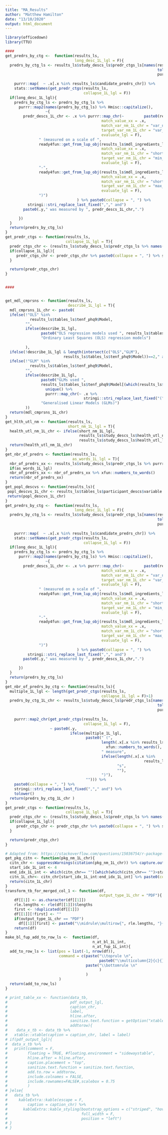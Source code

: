 ```yaml
---
title: "MA_Results"
author: "Matthew Hamilton"
date: "13/10/2020"
output: html_document
---
```

```r
library(officedown)
library(TTU)
```

```r
####
get_predrs_by_ctg <-  function(results_ls,
                               long_desc_1L_lgl = F){
  predrs_by_ctg_ls <- results_ls$study_descs_ls$predr_ctgs_ls[names(results_ls$study_descs_ls$predr_ctgs_ls) %>% 
                                                                    tolower() %>% 
                                                                    purrr::map_lgl(~.x %in% get_predr_ctgs(results_ls, 
                                                                                                           collapse_1L_lgl = F))] %>% 
    purrr::map(  ~ .x[.x %in% results_ls$candidate_predrs_chr]) %>%
    stats::setNames(get_predr_ctgs(results_ls, 
                                   collapse_1L_lgl = F))
  if(long_desc_1L_lgl){
    predrs_by_ctg_ls <- predrs_by_ctg_ls %>%
      purrr::map2(names(predrs_by_ctg_ls) %>% Hmisc::capitalize(),
                  ~{
        predr_descs_1L_chr <- .x %>% purrr::map_chr(~         paste0(ready4fun::get_from_lup_obj(results_ls$mdl_ingredients_ls$dictionary_tb,
                                           match_value_xx = .x,
                                           match_var_nm_1L_chr = "var_nm_chr",
                                           target_var_nm_1L_chr = "var_desc_chr",
                                           evaluate_lgl = F),
               " (measured on a scale of ",
               ready4fun::get_from_lup_obj(results_ls$mdl_ingredients_ls$predictors_lup,
                                           match_value_xx = .x,
                                           match_var_nm_1L_chr = "short_name_chr",
                                           target_var_nm_1L_chr = "min_val_dbl",
                                           evaluate_lgl = F),
               "-",
               ready4fun::get_from_lup_obj(results_ls$mdl_ingredients_ls$predictors_lup,
                                           match_value_xx = .x,
                                           match_var_nm_1L_chr = "short_name_chr",
                                           target_var_nm_1L_chr = "max_val_dbl",
                                           evaluate_lgl = F),
               ")")
                                ) %>% paste0(collapse = ", ") %>% 
          stringi::stri_replace_last_fixed(","," and")
        paste0(.y," was measured by ", predr_descs_1L_chr,".")

      })
  }
  return(predrs_by_ctg_ls)
}
get_predr_ctgs <- function(results_ls,
                           collapse_1L_lgl = T){
  predr_ctgs_chr <- (results_ls$study_descs_ls$predr_ctgs_ls %>% names())[(results_ls$study_descs_ls$predr_ctgs_ls %>% purrr::map_int(~length(.x[.x %in% results_ls$candidate_predrs_chr]))) > 0] %>% tolower() 
  if(collapse_1L_lgl){
     predr_ctgs_chr <- predr_ctgs_chr %>% paste0(collapse = ", ") %>% stringi::stri_replace_last_fixed(","," and")
  }

  return(predr_ctgs_chr)
}


####


get_mdl_cmprsns <- function(results_ls,
                            describe_1L_lgl = T){
  mdl_cmprsns_1L_chr <- paste0(
  ifelse(!"OLS" %in% 
           results_ls$tables_ls$tenf_phq9$Model,
         "",
         ifelse(describe_1L_lgl,
                paste0("OLS regression models used ", results_ls$tables_ls$tenf_phq9$Model[(which(results_ls$tables_ls$tenf_phq9$Model=="OLS")+1):(which(results_ls$tables_ls$tenf_phq9$Model=="GLM")-1)] %>% unique() %>% purrr::map_chr(~ .x %>% stringi::stri_replace_last_fixed("(","(measured on a scale of ")) %>% paste0(collapse = ", ") %>% stringi::stri_replace_last_fixed(","," and") %>% tolower(),"."),
                "Ordinary Least Squares (OLS) regression models")
         
         ),
  ifelse(!describe_1L_lgl & length(intersect(c("OLS","GLM"),
                          results_ls$tables_ls$tenf_phq9$Model))==2," and ",ifelse(describe_1L_lgl," ","")),
  ifelse(!"GLM" %in% 
           results_ls$tables_ls$tenf_phq9$Model,
         "",
         ifelse(describe_1L_lgl,
                paste0("GLMs used ",
                results_ls$tables_ls$tenf_phq9$Model[(which(results_ls$tables_ls$tenf_phq9$Model=="GLM")+1):length(results_ls$tables_ls$tenf_phq9$Model)] %>% 
                  unique() %>% 
                  purrr::map_chr(~ .x %>% 
                                   stringi::stri_replace_last_fixed("(","(measured on a scale of ")) %>% paste0(collapse = ", ") %>% stringi::stri_replace_last_fixed(","," and") %>% tolower()),
                "Generalised Linear Models (GLMs)")
         ))
  return(mdl_cmprsns_1L_chr)
}
get_hlth_utl_nm <- function(results_ls,
                            short_nm_1L_lgl = T){
  health_utl_nm_1L_chr <- ifelse(short_nm_1L_lgl,
                                 results_ls$study_descs_ls$health_utl_nm_1L_chr,
                                 results_ls$study_descs_ls$health_utl_long_nm_1L_chr)
  return(health_utl_nm_1L_chr)
}
get_nbr_of_predrs <- function(results_ls,
                              as_words_1L_lgl = T){
  nbr_of_predrs_xx <- results_ls$study_descs_ls$predr_ctgs_ls %>% purrr::map_int(~length(.x[.x %in% results_ls$candidate_predrs_chr])) %>% sum() 
  if(as_words_1L_lgl)
  nbr_of_predrs_xx <- nbr_of_predrs_xx %>% xfun::numbers_to_words()
  return(nbr_of_predrs_xx)
}
get_popl_descvs <- function(results_ls){
 popl_descvs_1L_chr <- results_ls$tables_ls$participant_descs$variable %>% unique() %>% tolower()  %>% paste0(collapse = ", ") %>% stringi::stri_replace_last_fixed(","," and")
 return(popl_descvs_1L_chr)
}
get_predrs_by_ctg <-  function(results_ls,
                               long_desc_1L_lgl = F){
  predrs_by_ctg_ls <- results_ls$study_descs_ls$predr_ctgs_ls[names(results_ls$study_descs_ls$predr_ctgs_ls) %>% 
                                                                    tolower() %>% 
                                                                    purrr::map_lgl(~.x %in% get_predr_ctgs(results_ls, 
                                                                                                           collapse_1L_lgl = F))] %>% 
    purrr::map(  ~ .x[.x %in% results_ls$candidate_predrs_chr]) %>%
    stats::setNames(get_predr_ctgs(results_ls, 
                                   collapse_1L_lgl = F))
  if(long_desc_1L_lgl){
    predrs_by_ctg_ls <- predrs_by_ctg_ls %>%
      purrr::map2(names(predrs_by_ctg_ls) %>% Hmisc::capitalize(),
                  ~{
        predr_descs_1L_chr <- .x %>% purrr::map_chr(~         paste0(ready4fun::get_from_lup_obj(results_ls$mdl_ingredients_ls$dictionary_tb,
                                           match_value_xx = .x,
                                           match_var_nm_1L_chr = "var_nm_chr",
                                           target_var_nm_1L_chr = "var_desc_chr",
                                           evaluate_lgl = F),
               " (measured on a scale of ",
               ready4fun::get_from_lup_obj(results_ls$mdl_ingredients_ls$predictors_lup,
                                           match_value_xx = .x,
                                           match_var_nm_1L_chr = "short_name_chr",
                                           target_var_nm_1L_chr = "min_val_dbl",
                                           evaluate_lgl = F),
               "-",
               ready4fun::get_from_lup_obj(results_ls$mdl_ingredients_ls$predictors_lup,
                                           match_value_xx = .x,
                                           match_var_nm_1L_chr = "short_name_chr",
                                           target_var_nm_1L_chr = "max_val_dbl",
                                           evaluate_lgl = F),
               ")")
                                ) %>% paste0(collapse = ", ") %>% 
          stringi::stri_replace_last_fixed(","," and")
        paste0(.y," was measured by ", predr_descs_1L_chr,".")

      })
  }
  return(predrs_by_ctg_ls)
}
get_nbr_of_predrs_by_ctg <- function(results_ls){
  multiple_1L_lgl <- length(get_predr_ctgs(results_ls,
                                           collapse_1L_lgl = F)>1)
  predrs_by_ctg_1L_chr <- results_ls$study_descs_ls$predr_ctgs_ls[names(results_ls$study_descs_ls$predr_ctgs_ls) %>% 
                                                                    tolower() %>% 
                                                                    purrr::map_lgl(~.x %in% get_predr_ctgs(results_ls, 
                                                                                                           collapse_1L_lgl = F))] %>% 
    purrr::map2_chr(get_predr_ctgs(results_ls, 
                                   collapse_1L_lgl = F), 
                    ~ paste0(.y,
                             ifelse(multiple_1L_lgl,
                                    paste0(" (",
                                           length(.x[.x %in% results_ls$candidate_predrs_chr]) %>% 
                                             xfun::numbers_to_words(),
                                           " measure",
                                           ifelse(length(.x[.x %in%
                                                              results_ls$candidate_predrs_chr])>1,
                                                  "s",
                                                  ""),
                                           ")"), 
                                    ""))) %>% 
    paste0(collapse = ", ") %>% 
    stringi::stri_replace_last_fixed(","," and") %>% 
    tolower()
  return(predrs_by_ctg_1L_chr )
}
get_predr_ctgs <- function(results_ls,
                           collapse_1L_lgl = T){
  predr_ctgs_chr <- (results_ls$study_descs_ls$predr_ctgs_ls %>% names())[(results_ls$study_descs_ls$predr_ctgs_ls %>% purrr::map_int(~length(.x[.x %in% results_ls$candidate_predrs_chr]))) > 0] %>% tolower() 
  if(collapse_1L_lgl){
     predr_ctgs_chr <- predr_ctgs_chr %>% paste0(collapse = ", ") %>% stringi::stri_replace_last_fixed(","," and")
  }

  return(predr_ctgs_chr)
}
```


```r
# Adapted from: https://stackoverflow.com/questions/15036754/r-package-xtable-how-to-create-a-latextable-with-multiple-rows-and-columns-from
get_pkg_citn <- function(pkg_nm_1L_chr){
  citn_chr <- suppressWarnings(citation(pkg_nm_1L_chr)) %>% capture.output()
  start_idx_1L_int <- 4
  end_idx_1L_int <- which(citn_chr== "")[which(which(citn_chr== "")>start_idx_1L_int)[1]]-1
  citn_1L_chr<- citn_chr[start_idx_1L_int:end_idx_1L_int] %>% paste0(collapse = "")
  return(citn_1L_chr)
}
transform_tb_for_merged_col_1 <- function(df,
                                          output_type_1L_chr = "PDF"){
    df[[1]] <- as.character(df[[1]])
    rle.lengths <- rle(df[[1]])$lengths
    first <- !duplicated(df[[1]])
    df[[1]][!first] <- ""
    if(output_type_1L_chr == "PDF")
      df[[1]][first] <- paste0("\\midrule\\multirow{", rle.lengths, "}{*}{\\textbf{", df[[1]][first], "}}")
    return(df)
}
make_bl_fup_add_to_row_ls <-  function(df,
                                       n_at_bl_1L_int,
                                       n_at_fup_1L_int){
  add_to_row_ls <- list(pos = list(-1, nrow(df)),
                        command = c(paste("\\toprule \n",  
                                          paste0("\\multicolumn{2}{c}{} & \\multicolumn{2}{c}{\\textbf{Baseline (N=",n_at_bl_1L_int,")}} & \\multicolumn{2}{c}{\\textbf{Follow-up (N=",n_at_fup_1L_int,")}} \\\\\n")),
                                    paste("\\bottomrule \n"  
                                          )
                                    )
                        )
  return(add_to_row_ls)
}
```

```r
# print_table_xx <- function(data_tb,
#                            pdf_output_lgl,
#                            caption_chr,
#                            label,
#                            hline.after,
#                            sanitize.text.function = getOption("xtable.sanitize.text.function", NULL),
#                            addtorow){
#    data_x_tb <- data_tb %>%
#   xtable::xtable(caption = caption_chr, label = label)
# if(pdf_output_lgl){
#  data_x_tb %>%
#   print(comment = F,
#         floating = TRUE, #floating.environment = "sidewaystable",
#         hline.after = hline.after,
#         caption.placement = "top",
#         sanitize.text.function = sanitize.text.function,
#         add.to.row = addtorow, 
#         include.colnames = FALSE,
#         include.rownames=FALSE#,scalebox = 0.75
#         ) 
# }else{
#   data_tb %>%
#     kableExtra::kable(escape = F,
#         caption = caption_chr) %>%
#       kableExtra::kable_styling(bootstrap_options = c("striped", "hover", "condensed"), 
#                                 full_width = F, 
#                                 position = "left")
# }
# }
```
